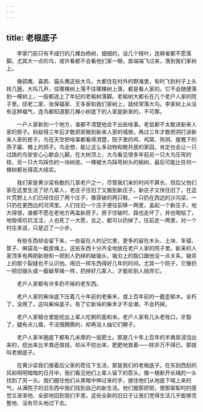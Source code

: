 ```yaml
---
---
---
```

title: 老根底子
---




　　李家门前只有不成行的几棵白杨树，细细的，没几个枝叶，连麻雀都不愿落脚。尤其大一点的鸟，或许看都不会看他们家一眼，直端端飞过来，落到我们家树上。

　　像鹞鹰、喜鹊、猫头鹰这些大鸟，大都住在村外的野滩里，有时飞到村子上头转几圈，大叫几声，往哪棵树上落不往哪棵树上落，都是看人家的。它不会随便落到一棵树上，一般都选上了年纪的老榆树落脚。老榆树大都长在几个老户人家的院子里。邱老二家、张保福家、王多家和我们家树上，就经常落大鸟。李家树上从没有这种福气，连鸟都知道那几棵小树底下的人家是新来的，不可靠。

　　一户人家新到一个地方，谁都不清楚他会干出些啥事。老鼠都不太敢进新来人家的房子。蚂蚁得三年后才敢把家搬到新来人家的墙根，再过三年才敢把洞打进新来人家的房子。鸟在天空把啥事都看得清楚，院子里的鸡、鸡窝、狗洞、屋檐下的燕子窠、檐上的鸽子。鸟会想，能让这么多动物和睦共居的家园，肯定也会让一只过路的鸟安安心心歇会儿脚。在大树顶上，大鸟看见很多年前另一只大鸟压弯的枝，另一只大鸟踩伤的一块树皮。一棵被大鸟踩弯树头的榆树，最后可能比任何一棵树都长得高大结实。

　　我们家是黄沙梁有数的几家老户之一，尽管我们来的时间不算长，但后父他们家在这里生活了好几辈人，老庄子住旧了又搬到新庄子。新庄子又快住旧了。在这片荒野上人们已经住旧了两个庄子，像穿破的两只鞋，一只扔在西边的沙沟梁，一只扔在更西边的河湾里。人们住旧一个庄子便往前移一两里，盖起一个新庄子。地大得很，谁都不愿在老地方再盖新房子。房子住破时，路也走坏了，井也喝枯了，地毁得坑坑洼洼，人也死了一大茬，总之，都可以扔掉了。往前走一两里，对一个村庄来说，只是迈了一小步。

　　有些东西却会留下来，一些留在人的记忆里，更多的留在木头、土块、车辕、筐子、麻袋及一截皮绳上。这些东西十分齐全地放在老户人家的院子里。新来的人家顶多有两把新锨和一把别人扔掉的破锄头，锄刃上的豁口跟他没一点关系，锄背上的那个裂缝也不认识他。用旧一样东西得好几年的时间。尤其一个院子，它像扔一把旧锄头或一截破草绳一样，扔掉好几辈人，才能轮到人抛弃它。

　　老户人家都有许多扔不掉的老东西。

　　老户人家的柴垛底下压着几十年前的老柴禾，或上百年前的一截歪榆木。全朽了，没用了。这叫柴垛底子。有了它新垛的柴禾才不会潮，不会朽掉。

　　老户人家粮仓里能挖出上辈人吃剩的面和米。老户人家有几头老牲口，牙豁了，腿有点儿瘸，干活慢腾腾的，却再没人抽它们鞭子。

　　老户人家羊圈底下都有几米厚的一层肥土。那是几十年上百年的羊粪尿浸泡出来的，挖出来比羊粪还值钱，却从不挖出来，肥肥地放着——除非万不得已。那就叫老根底子。

　　在黄沙梁我们接着后父家的茬往下生活，那是我们的老根底子。在东刮西刮的风和明明暗暗的日月中，我们看见他们上辈人留下的茬头，像一根断开长绳的一头找到了另一头。我们握住他们从黑暗中伸过来的手，接住他们从地底下喘上来的气，从满院子的旧东西中我们找到自己的新生活。他们握那把锨，使那架犁时的感觉又渐渐地、全部地回到我们手里。这些全新的旧日子让我们觉得生活几乎能够完整地、没有尽头地过下去。